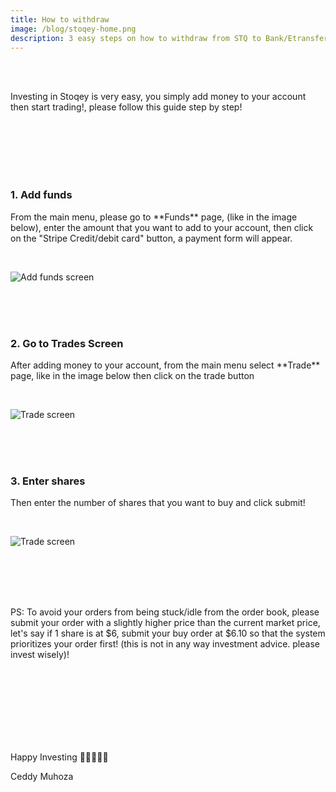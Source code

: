 ```yaml
---
title: How to withdraw
image: /blog/stoqey-home.png
description: 3 easy steps on how to withdraw from STQ to Bank/Etransfer/Crypto/Mobile
---
```


<br />
<br />

<p>
  Investing in Stoqey is very easy, you simply add money to your account then
   start trading!, please follow this guide step by step!
</p>
<br />
<br />
<br />
<br />
<br />

### 1. Add funds

<p>
  From the main menu, please go to **Funds** page, (like in the image below),
  enter the amount that you want to add to your account, then click on the
  "Stripe Credit/debit card" button, a payment form will appear.
</p>
<br />

![Add funds screen](/blog/add-funds-00.png)

<br />
<br />
<br />

### 2. Go to Trades Screen

<p>
  After adding money to your account, from the main menu select **Trade** page,
  like in the image below then click on the trade button
</p>
<br />

![Trade screen](/blog/trade-00.png)

<br />
<br />
<br />

### 3. Enter shares

<p>Then enter the number of shares that you want to buy and click submit!</p>
<br />

![Trade screen](/blog/trade-01.png)

<br />
<br />
<br />
<br />

<p>
  PS: To avoid your orders from being stuck/idle from the order book, please
  submit your order with a slightly higher price than the current market price, let's
  say if 1 share is at $6, submit your buy order at $6.10 so that the system
  prioritizes your order first! (this is not in any way investment advice. please invest wisely)!
</p>
<br />

<br />
<br />
<br />
<br />
<br />
<br />

<p style={{ textAlign: "center" }}>Happy Investing 🍾💃💵🤖🚀</p>
<p style={{ textAlign: "center" }}>Ceddy Muhoza</p>
